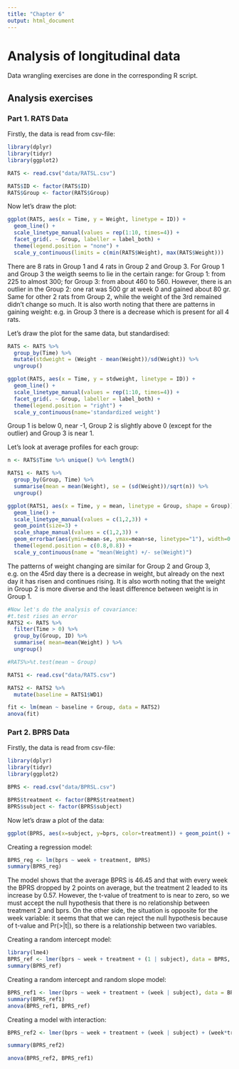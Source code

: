```yaml
---
title: "Chapter 6"
output: html_document
---
```

# Analysis of longitudinal data

Data wrangling exercises are done in the corresponding R script.

## Analysis exercises

### Part 1. RATS Data

Firstly, the data is read from csv-file:
```r
library(dplyr)
library(tidyr)
library(ggplot2)

RATS <- read.csv("data/RATSL.csv")

RATS$ID <- factor(RATS$ID)
RATS$Group <- factor(RATS$Group)

```
Now let's draw the plot:

```r
ggplot(RATS, aes(x = Time, y = Weight, linetype = ID)) +
  geom_line() +
  scale_linetype_manual(values = rep(1:10, times=4)) +
  facet_grid(. ~ Group, labeller = label_both) +
  theme(legend.position = "none") + 
  scale_y_continuous(limits = c(min(RATS$Weight), max(RATS$Weight)))
```


There are 8 rats in Group 1 and 4 rats in Group 2 and Group 3. For Group 1 and Group 3 the weigth seems to lie in the certain range: for Group 1: from 225 to almost 300; for Group 3: from about 460 to 560. However, there is an outlier in the Group 2: one rat was 500 gr at week 0 and gained about 80 gr. Same for other 2 rats from Group 2, while the weight of the 3rd remained didn't change so much.
It is also worth noting that there are patterns in gaining weight: e.g. in Group 3 there is a decrease which is present for all 4 rats.

Let's draw the plot for the same data, but standardised:

```r
RATS <- RATS %>%
  group_by(Time) %>%
  mutate(stdweight = (Weight - mean(Weight))/sd(Weight)) %>%
  ungroup()

ggplot(RATS, aes(x = Time, y = stdweight, linetype = ID)) +
  geom_line() +
  scale_linetype_manual(values = rep(1:10, times=4)) +
  facet_grid(. ~ Group, labeller = label_both) +
  theme(legend.position = "right") + 
  scale_y_continuous(name='standardized weight')
```

Group 1 is below 0, near -1, Group 2 is slightly above 0 (except for the outlier) and Group 3 is near 1.


Let's look at average profiles for each group:
```r
n <- RATS$Time %>% unique() %>% length()

RATS1 <- RATS %>%
  group_by(Group, Time) %>%
  summarise(mean = mean(Weight), se = (sd(Weight))/sqrt(n)) %>%
  ungroup()

ggplot(RATS1, aes(x = Time, y = mean, linetype = Group, shape = Group)) +
  geom_line() +
  scale_linetype_manual(values = c(1,2,3)) +
  geom_point(size=3) +
  scale_shape_manual(values = c(1,2,3)) +
  geom_errorbar(aes(ymin=mean-se, ymax=mean+se, linetype="1"), width=0.3) +
  theme(legend.position = c(0.8,0.8)) +
  scale_y_continuous(name = "mean(Weight) +/- se(Weight)")
```


The patterns of weight changing are similar for Group 2 and Group 3, e.g. on the 45rd day there is a decrease in weight, but already on the next day it has risen and continues rising. It is also worth noting that the weight in Group 2 is more diverse and the least difference between weight is in Group 1.

```r
#Now let's do the analysis of covariance: 
#t.test rises an error
RATS2 <- RATS %>%
  filter(Time > 0) %>%
  group_by(Group, ID) %>%
  summarise( mean=mean(Weight) ) %>%
  ungroup()

#RATS%>%t.test(mean ~ Group)

RATS1 <- read.csv("data/RATS.csv")

RATS2 <- RATS2 %>%
  mutate(baseline = RATS1$WD1)

fit <- lm(mean ~ baseline + Group, data = RATS2)
anova(fit)
```

### Part 2. BPRS Data

Firstly, the data is read from csv-file:
```r
library(dplyr)
library(tidyr)
library(ggplot2)

BPRS <- read.csv("data/BPRSL.csv")

BPRS$treatment <- factor(BPRS$treatment)
BPRS$subject <- factor(BPRS$subject)
```

Now let's draw a plot of the data:
```r
ggplot(BPRS, aes(x=subject, y=bprs, color=treatment)) + geom_point() + geom_smooth()
```


Creating a regression model:

```r
BPRS_reg <- lm(bprs ~ week + treatment, BPRS)
summary(BPRS_reg)
```

The model shows that the average BPRS is 46.45 and that with every week the BPRS dropped by 2 points on average, but the treatment 2 leaded to its increase by 0.57. However, the t-value of treatment to is near to zero, so we must accept the null hypothesis that there is no relationship between treatment 2 and bprs. On the other side, the situation is opposite for the week variable: it seems that that we can reject the null hypothesis because of t-value and Pr(>|t|), so there is a relationship between two variables.

Creating a random intercept model:
```r
library(lme4)
BPRS_ref <- lmer(bprs ~ week + treatment + (1 | subject), data = BPRS, REML = FALSE)
summary(BPRS_ref)
```

Creating a random intercept and random slope model:

```r
BPRS_ref1 <- lmer(bprs ~ week + treatment + (week | subject), data = BPRS, REML = FALSE)
summary(BPRS_ref1)
anova(BPRS_ref1, BPRS_ref)
```

Creating a model with interaction:

```r
BPRS_ref2 <- lmer(bprs ~ week + treatment + (week | subject) + (week*treatment), data = BPRS, REML = FALSE)

summary(BPRS_ref2)

anova(BPRS_ref2, BPRS_ref1)
```